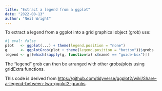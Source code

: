```yaml
---
title: "Extract a legend from a ggplot"
date: "2022-08-13"
author: "Neil Wright"
---
```


To extract a legend from a ggplot into a grid graphical object (grob) use:
```r
#| eval: false
plot   <- ggplot(...) + theme(legend.position = "none")
g      <- ggplotGrob(plot + theme(legend.position = "bottom"))$grobs
legend <- g[[which(sapply(g, function(x) x$name) == "guide-box")]]
```
The "legend" grob can then be arranged with other grobs/plots using gridExtra functions.

This code is derived from <https://github.com/tidyverse/ggplot2/wiki/Share-a-legend-between-two-ggplot2-graphs>.
